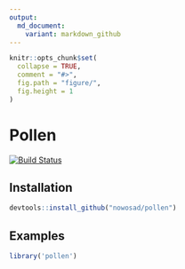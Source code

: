 ```yaml
---
output:
  md_document:
    variant: markdown_github
---
```


<!-- README.md is generated from README.Rmd. Please edit that file -->

```r
knitr::opts_chunk$set(
  collapse = TRUE,
  comment = "#>",
  fig.path = "figure/",
  fig.height = 1
)
```

# Pollen

[![Build Status](https://travis-ci.org/Nowosad/pollen.png?branch=master)](https://travis-ci.org/Nowosad/pollen)
<!--[![Coverage Status](https://img.shields.io/codecov/c/github/hadley/lubridate/master.svg)](https://codecov.io/github/hadley/lubridate?branch=master)-->
<!--[![CRAN RStudio mirror downloads](http://cranlogs.r-pkg.org/badges/lubridate)](https://cran.r-project.org/package=lubridate)-->
<!--[![Development version](https://img.shields.io/badge/devel-1.5.0.9000-orange.svg)](https://github.com/hadley/lubridate)-->
<!--[![CRAN version](http://www.r-pkg.org/badges/version/lubridate)](http://cran.r-project.org/package=lubridate)-->

## Installation

```R
devtools::install_github("nowosad/pollen")
```

## Examples

```r
library('pollen')
```
